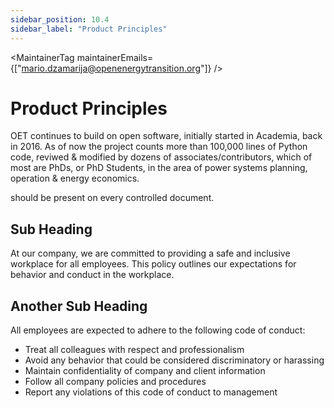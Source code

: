 ```yaml
---
sidebar_position: 10.4
sidebar_label: "Product Principles"
---
```



<MaintainerTag maintainerEmails={["mario.dzamarija@openenergytransition.org"]} />

# Product Principles
OET continues to build on open software, initially started in Academia, back in 2016. As of now the project counts more than 100,000 lines of Python code, reviwed & modified by dozens of associates/contributors, which of most are PhDs, or PhD Students, in the area of power systems planning, operation & energy economics.
<ControlledDocBanner />

should be present on every controlled document.

## Sub Heading

At our company, we are committed to providing a safe and inclusive workplace for all employees. This policy outlines our expectations for behavior and conduct in the workplace.

## Another Sub Heading

All employees are expected to adhere to the following code of conduct:

- Treat all colleagues with respect and professionalism
- Avoid any behavior that could be considered discriminatory or harassing
- Maintain confidentiality of company and client information
- Follow all company policies and procedures
- Report any violations of this code of conduct to management
